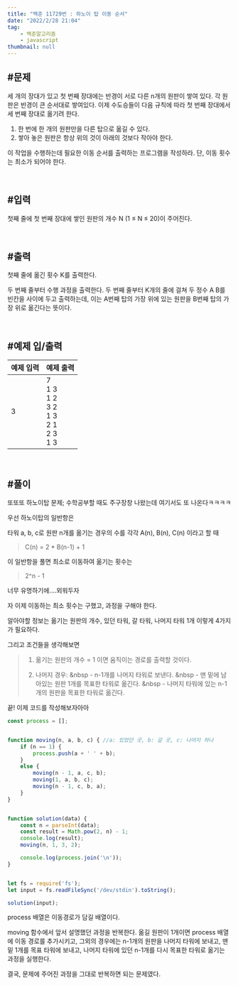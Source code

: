 ```yaml
---
title: "백준 11729번 : 하노이 탑 이동 순서"
date: "2022/2/28 21:04"
tag:
    - 백준알고리즘
    - javascript
thumbnail: null
---
```


## #문제

세 개의 장대가 있고 첫 번째 장대에는 반경이 서로 다른 n개의 원판이 쌓여 있다. 각 원판은 반경이 큰 순서대로 쌓여있다. 이제 수도승들이 다음 규칙에 따라 첫 번째 장대에서 세 번째 장대로 옮기려 한다.

1. 한 번에 한 개의 원판만을 다른 탑으로 옮길 수 있다.
2. 쌓아 놓은 원판은 항상 위의 것이 아래의 것보다 작아야 한다.

이 작업을 수행하는데 필요한 이동 순서를 출력하는 프로그램을 작성하라. 단, 이동 횟수는 최소가 되어야 한다.

<br/>

## #입력

첫째 줄에 첫 번째 장대에 쌓인 원판의 개수 N (1 ≤ N ≤ 20)이 주어진다.

<br/>

## #출력

첫째 줄에 옮긴 횟수 K를 출력한다.

두 번째 줄부터 수행 과정을 출력한다. 두 번째 줄부터 K개의 줄에 걸쳐 두 정수 A B를 빈칸을 사이에 두고 출력하는데, 이는 A번째 탑의 가장 위에 있는 원판을 B번째 탑의 가장 위로 옮긴다는 뜻이다.

<br/>

## #예제 입/출력

| 예제 입력 | 예제 출력 |
| ----- | ----- |
| 3 | 7<br/>1 3<br/>1 2<br/>3 2<br/>1 3<br/>2 1<br/>2 3<br/>1 3 |

<br/>

## #풀이

또또또 하노이탑 문제; 수학공부할 때도 주구장창 나왔는데 여기서도 또 나온다ㅋㅋㅋㅋ

우선 하노이탑의 일반항은

타워 a, b, c로 원판 n개를 옮기는 경우의 수를 각각 A(n), B(n), C(n) 이라고 할 때

> C(n) = 2 * B(n-1) + 1

이 일반항을 풀면 최소로 이동하여 옮기는 횟수는 

> 2^n - 1

너무 유명하기에....외워두자

자 이제 이동하는 최소 횟수는 구했고, 과정을 구해야 한다.

알아야할 정보는 옮기는 원판의 개수, 있던 타워, 갈 타워, 나머지 타워 1개 이렇게 4가지가 필요하다.

그리고 조건들을 생각해보면

> 1. 옮기는 원판의 개수 = 1 이면 움직이는 경로를 출력할 것이다.
> 
> 2. 나머지 경우:
> &nbsp  - n-1개를 나머지 타워로 보낸다.
> &nbsp  - 맨 밑에 남아있는 원판 1개를 목표한 타워로 옮긴다.
> &nbsp  - 나머지 타워에 있는 n-1개의 원판을 목표한 타워로 옮긴다.

끝! 이제 코드를 작성해보자아아

```javascript
const process = [];


function moving(n, a, b, c) { //a: 있었던 곳, b: 갈 곳, c: 나머지 하나
    if (n == 1) {
        process.push(a + ' ' + b);
    }
    else {
        moving(n - 1, a, c, b);
        moving(1, a, b, c);
        moving(n - 1, c, b, a);
    }
}


function solution(data) {
    const n = parseInt(data);
    const result = Math.pow(2, n) - 1;
    console.log(result);
    moving(n, 1, 3, 2);

    console.log(process.join('\n'));
}


let fs = require('fs');
let input = fs.readFileSync('/dev/stdin').toString();

solution(input);
```

process 배열은 이동경로가 담길 배열이다.

moving 함수에서 앞서 설명했던 과정을 반복한다. 옮길 원판이 1개이면 process 배열에 이동 경로를 추가시키고, 그외의 경우에는 n-1개의 원판을 나머지 타워에 보내고, 맨 밑 1개를 목표 타워에 보내고, 나머지 타워에 있던 n-1개를 다시 목표한 타워로 옮기는 과정을 실행한다.

결국, 문제에 주어진 과정을 그대로 반복하면 되는 문제였다.